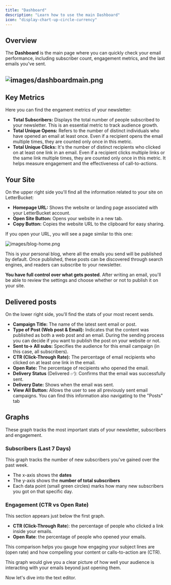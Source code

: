 ```yaml
---
title: "Dashboard"
description: "Learn how to use the main Dashboard"
icon: "display-chart-up-circle-currency"
---
```


## Overview

The **Dashboard** is the main page where you can quickly check your email performance, including subscriber count, engagement metrics, and the last emails you've sent.

## ![images/dashboardmain.png](/dashboardmain1.png)

## Key Metrics

Here you can find the engament metrics of your newsletter:

- **Total Subscribers:** Displays the total number of people subscribed to your newsletter. This is an essential metric to track audience growth.
- **Total Unique Opens:** Refers to the number of distinct individuals who have opened an email at least once. Even if a recipient opens the email multiple times, they are counted only once in this metric.
- **Total Unique Clicks:** It's the number of distinct recipients who clicked on at least one link in an email. Even if a recipient clicks multiple links or the same link multiple times, they are counted only once in this metric. It helps measure engagement and the effectiveness of call-to-actions.

## Your Site

On the upper right side you'll find all the information related to your site on LetterBucket:

- **Homepage URL:** Shows the website or landing page associated with your LetterBucket account.
- **Open Site Button:** Opens your website in a new tab.
- **Copy Button:** Copies the website URL to the clipboard for easy sharing.

If you open your URL, you will see a page similar to this one:

![images/blog-home.png](/images/blog-home.png)

This is your personal blog, where all the emails you send will be published by default. Once published, these posts can be discovered through search engines, and readers can subscribe to your newsletter.

**You have full control over what gets posted**. After writing an email, you'll be able to review the settings and choose whether or not to publish it on your site.

## Delivered posts

On the lower right side, you'll find the stats of your most recent sends.

- **Campaign Title:** The name of the latest sent email or post.
- **Type of Post (Web post & Email):** Indicates that the content was published as both a web post and an email. During the sending process you can decide if you want to publish the post on your website or not.
- **Sent to-\> All subs:** Specifies the audience for this email campaign (in this case, all subscribers).
- **CTR (Click-Through Rate):** The percentage of email recipients who clicked on at least one link in the email.
- **Open Rate:** The percentage of recipients who opened the email.
- **Delivery Status** (Delivered ✅): Confirms that the email was successfully sent.
- **Delivery Date:** Shows when the email was sent.
- **View All Button:** Allows the user to see all previously sent email campaigns. You can find this information also navigating to the "Posts" tab

## Graphs

These graph tracks the most important stats of your newsletter, subscribers and engagement.

### Subscribers (Last 7 Days)

This graph tracks the number of new subscribers you've gained over the past week.

- The x-axis shows the **dates**
- The y-axis shows the **number of total subscribers**
- Each data point (small green circles) marks how many new subscribers you got on that specific day.

### Engagement (CTR vs Open Rate)

This section appears just below the first graph.

- **CTR (Click-Through Rate**): the percentage of people who clicked a link inside your emails.
- **Open Rate**: the percentage of people who opened your emails.

This comparison helps you gauge how engaging your subject lines are (open rate) and how compelling your content or calls-to-action are (CTR).

This graph would give you a clear picture of how well your audience is interacting with your emails beyond just opening them.

Now let's dive into the text editor.